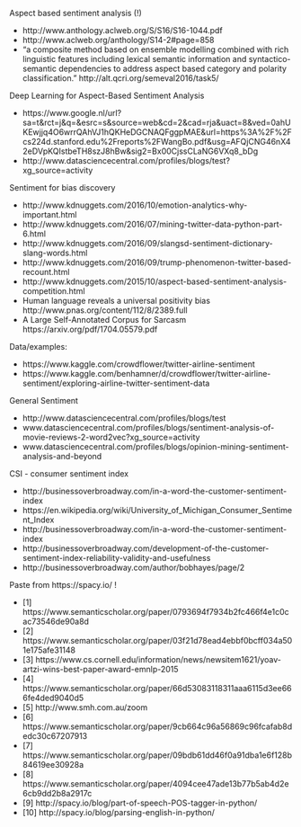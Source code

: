 
Aspect based sentiment analysis (!)

- http://www.anthology.aclweb.org/S/S16/S16-1044.pdf
- http://www.aclweb.org/anthology/S14-2#page=858
- "a composite method based on ensemble modelling combined with rich linguistic features including lexical semantic information and syntactico-semantic dependencies to address aspect based category and polarity classification." http://alt.qcri.org/semeval2016/task5/

Deep Learning for Aspect-Based Sentiment Analysis

- https://www.google.nl/url?sa=t&rct=j&q=&esrc=s&source=web&cd=2&cad=rja&uact=8&ved=0ahUKEwjjq4O6wrrQAhVJ1hQKHeDGCNAQFggpMAE&url=https%3A%2F%2Fcs224d.stanford.edu%2Freports%2FWangBo.pdf&usg=AFQjCNG46nX42eDVpKQIstbeTH8szJ8hBw&sig2=Bx00CjssCLaNG6VXq8_bDg
- http://www.datasciencecentral.com/profiles/blogs/test?xg_source=activity

Sentiment for bias discovery

- http://www.kdnuggets.com/2016/10/emotion-analytics-why-important.html
- http://www.kdnuggets.com/2016/07/mining-twitter-data-python-part-6.html
- http://www.kdnuggets.com/2016/09/slangsd-sentiment-dictionary-slang-words.html
- http://www.kdnuggets.com/2016/09/trump-phenomenon-twitter-based-recount.html
- http://www.kdnuggets.com/2015/10/aspect-based-sentiment-analysis-competition.html
- Human language reveals a universal positivity bias http://www.pnas.org/content/112/8/2389.full
- A Large Self-Annotated Corpus for Sarcasm https://arxiv.org/pdf/1704.05579.pdf


Data/examples:

- https://www.kaggle.com/crowdflower/twitter-airline-sentiment
- https://www.kaggle.com/benhamner/d/crowdflower/twitter-airline-sentiment/exploring-airline-twitter-sentiment-data

General Sentiment

- http://www.datasciencecentral.com/profiles/blogs/test 
- www.datasciencecentral.com/profiles/blogs/sentiment-analysis-of-movie-reviews-2-word2vec?xg_source=activity
- www.datasciencecentral.com/profiles/blogs/opinion-mining-sentiment-analysis-and-beyond

CSI - consumer sentiment index

- http://businessoverbroadway.com/in-a-word-the-customer-sentiment-index
- https://en.wikipedia.org/wiki/University_of_Michigan_Consumer_Sentiment_Index
- http://businessoverbroadway.com/in-a-word-the-customer-sentiment-index
- http://businessoverbroadway.com/development-of-the-customer-sentiment-index-reliability-validity-and-usefulness
- http://businessoverbroadway.com/author/bobhayes/page/2  

Paste from https://spacy.io/ !

- [1] https://www.semanticscholar.org/paper/0793694f7934b2fc466f4e1c0cac73546de90a8d
- [2] https://www.semanticscholar.org/paper/03f21d78ead4ebbf0bcff034a501e175afe31148
- [3] https://www.cs.cornell.edu/information/news/newsitem1621/yoav-artzi-wins-best-paper-award-emnlp-2015
- [4] https://www.semanticscholar.org/paper/66d53083118311aaa6115d3ee666fe4ded9040d5
- [5] http://www.smh.com.au/zoom
- [6] https://www.semanticscholar.org/paper/9cb664c96a56869c96fcafab8dedc30c67207913
- [7] https://www.semanticscholar.org/paper/09bdb61dd46f0a91dba1e6f128b84619ee30928a
- [8] https://www.semanticscholar.org/paper/4094cee47ade13b77b5ab4d2e6cb9dd2b8a2917c
- [9] http://spacy.io/blog/part-of-speech-POS-tagger-in-python/
- [10] http://spacy.io/blog/parsing-english-in-python/

